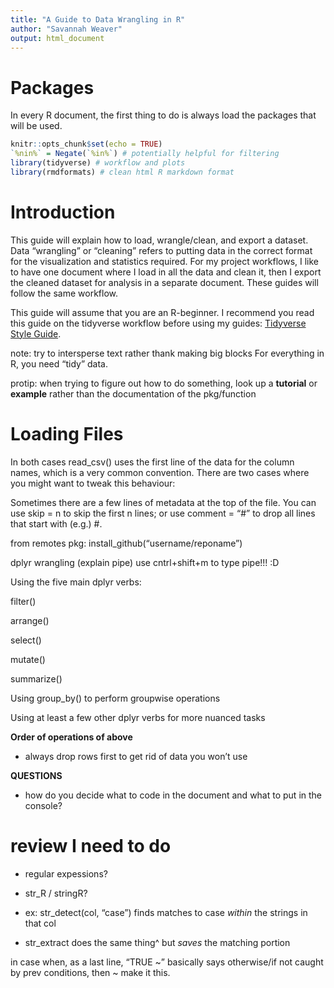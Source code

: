 ```yaml
---
title: "A Guide to Data Wrangling in R"
author: "Savannah Weaver"
output: html_document
---
```




# Packages

In every R document, the first thing to do is always load the packages that will be used. 

```r
knitr::opts_chunk$set(echo = TRUE)
`%nin%` = Negate(`%in%`) # potentially helpful for filtering
library(tidyverse) # workflow and plots
library(rmdformats) # clean html R markdown format
```





# Introduction

This guide will explain how to load, wrangle/clean, and export a dataset. Data "wrangling" or "cleaning" refers to putting data in the correct format for the visualization and statistics required. For my project workflows, I like to have one document where I load in all the data and clean it, then I export the cleaned dataset for analysis in a separate document. These guides will follow the same workflow.

This guide will assume that you are an R-beginner. I recommend you read this guide on the tidyverse workflow before using my guides: [Tidyverse Style Guide](https://style.tidyverse.org/).


note: try to intersperse text rather thank making big blocks
For everything in R, you need "tidy" data. 


protip: when trying to figure out how to do something, look up a **tutorial** or **example** rather than the documentation of the pkg/function




# Loading Files

In both cases read_csv() uses the first line of the data for the column names, which is a very common convention. There are two cases where you might want to tweak this behaviour:

Sometimes there are a few lines of metadata at the top of the file. You can use skip = n to skip the first n lines; or use comment = "#" to drop all lines that start with (e.g.) #.

from remotes pkg:
install_github("username/reponame")




dplyr wrangling (explain pipe)
use cntrl+shift+m to type pipe!!! :D

Using the five main dplyr verbs:

filter()

arrange()

select()

mutate()

summarize()

Using group_by() to perform groupwise operations

Using at least a few other dplyr verbs for more nuanced tasks




**Order of operations of above**

- always drop rows first to get rid of data you won't use





**QUESTIONS**

- how do you decide what to code in the document and what to put in the console?






























































# review I need to do

- regular expessions?

- str_R / stringR?
- ex: str_detect(col, "case") finds matches to case *within* the strings in that col
- str_extract does the same thing^ but *saves* the matching portion


in case when, as a last line, "TRUE ~" basically says otherwise/if not caught by prev conditions, then ~ make it this.










